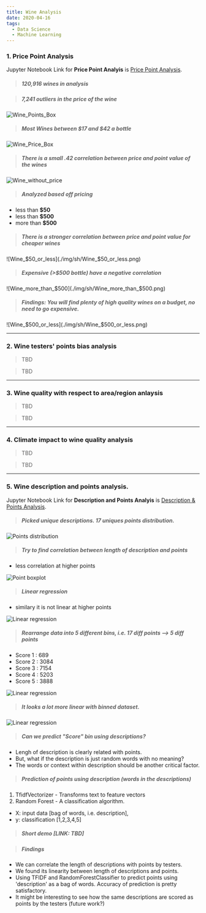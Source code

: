 ```yaml
---
title: Wine Analysis
date: 2020-04-16
tags:
  - Data Science
  - Machine Learning
---
```


### 1. Price Point Analysis

Jupyter Notebook Link for **Price Point Analyis** is [Price Point Analysis](https://nbviewer.jupyter.org/github/halotx3/ccass-wine-ds/blob/master/Wine%20-%20By%20the%20Numbers%20-%20Price_Point.ipynb "Jupyter notebook").

> ##### **120,916 wines** in analysis

> ##### **7,241 outliers** in the price of the wine

![Wine_Points_Box](./img/sh/Wine_Points_Box.png)

> ##### Most Wines between **$17 and $42** a bottle

![Wine_Price_Box](./img/sh/Wine_Price_Box.png)

> ##### There is a small .42 correlation between price and point value of the wines


![Wine_without_price](./img/sh/Wine_without_price.png)

> ##### Analyzed based off pricing
* less than **$50**
* less than **$500**
* more than **$500**


> ##### There is a stronger correlation between price and point value for cheaper wines

![Wine_$50_or_less](./img/sh/Wine_$50_or_less.png)

> ##### Expensive (>$500 bottle) have a negative correlation

![Wine_more_than_$500](./img/sh/Wine_more_than_$500.png)

> ##### Findings: You will find plenty of high quality wines on a budget, no need to go expensive.

![Wine_$500_or_less](./img/sh/Wine_$500_or_less.png)

-----------

### 2. Wine testers' points bias analysis 

> TBD

> TBD

------------

### 3. Wine quality with respect to area/region anlaysis 

> TBD

> TBD

-----------

### 4. Climate impact to wine quality analysis

> TBD

> TBD

-------

### 5. Wine description and points analysis.

Jupyter Notebook Link for **Description and Points Analyis** is [Description & Points Analysis](https://nbviewer.jupyter.org/github/halotx3/ccass-wine-ds/blob/ca-baseline/wine-ca.ipynb "Jupyter notebook").

> ##### Picked unique descriptions. 17 uniques points distribution.


![Points distribution](./img/ca/fig_01.png)


> ##### Try to find correlation between length of description and points
* less correlation at higher points

![Point boxplot](./img/ca/fig_02.png)


> ##### Linear regression 
* similary it is not linear at higher points

![Linear regression](./img/ca/fig_03.png)

> ##### Rearrange data into 5 different bins, i.e. 17 diff points --> 5 diff points
* Score 1 : 689
* Score 2 : 3084
* Score 3 : 7154
* Score 4 : 5203
* Score 5 : 3888

![Linear regression](./img/ca/fig_04.png)

> ##### It looks a lot more linear with binned dataset.

![Linear regression](./img/ca/fig_05.png)

> ##### Can we predict "Score" bin using descriptions?  

* Lengh of description is clearly related with points. 
* But, what if the description is just random words with no meaning?
* The words or context within description should be another critical factor.

> ##### Prediction of points using description (words in the descriptions)

  1. TfidfVectorizer - Transforms text to feature vectors
  2. Random Forest - A classification algorithm. 
  * X: input data [bag of words, i.e. description], 
  * y: classification [1,2,3,4,5]

> ##### Short demo [LINK: TBD]

> ##### Findings  

* We can correlate the length of descriptions with points by testers. 
* We found its linearity between length of descriptions and points.
* Using TFIDF and RandomForestClassifier to predict points using 'description' as a bag of words. Accuracy of prediction is pretty satisfactory. 
* It might be interesting to see how the same descriptions are scored as points by the testers (future work?)